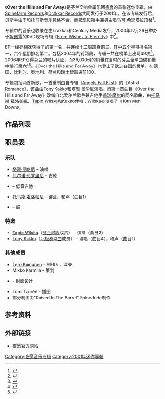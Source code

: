 {{NoteTA
| 1=zh-cn:夜愿; zh-tw:日暮頌歌;
}}
{{Infobox album
| Name = Over the Hills and Far Away
| Type = EP
| Artist = [[夜愿|夜愿]]
| Cover = Nightwish-OverHillsFarAway.jpg
| Released = 2001年6月（芬兰）
| Genre = <!-- If you attempt to remove this information or change the genre you will get a warning on your talk page, if you repeat this action you will be blocked. Wiki guidelines are to source information, this has been done. This genre debate has been settled in the Nightwish talk page. -->[[力量金属|力量金属]]
| Length = 20:22
| Label = [[Drakkar_Entertainment|Drakkar]]，[[Spinefarm_Records|Spinefarm]]，[[Century_Media_Records|Century Media]]
| Producer = [[Tero_Kinnunen|Tero Kinnunen]]，[[夜愿|夜愿]]
| Last album = ''[[Wishmaster|Wishmaster]]''<br />(2000)
| This album = ''Over the Hills and Far Away''<br />(2001)
| Next album = ''[[Century_Child|Century Child]]''<br />(2002)
}}
<!-- {{Album ratings
| rev1 = [[Allmusic|Allmusic]]
| rev1Score = {{Rating|3|5}} <ref name="all">{{Allmusic|class=album|id=r714739}}</ref>
| rev2 = ''[[Kerrang!|Kerrang!]]''
| rev2Score = {{rating|3|5}}
| rev3 = [[Metal_Storm_(webzine)|Metal Storm]]
| rev3Score = {{Rating|9|10}} <ref name="storm">{{Cite web|url=http://www.metalstorm.ee/bands/album.php?album_id=232&band_id=1&bandname=Nightwish |title=Nightwish - Over The Hills And Far Away [EP]|accessdate=November 6, 2009|work=|publisher=[http://www.metalstorm.ee/ Metalstorm.ee]}}</ref>
| rev4 = ''ProgressiveWorld.net''
| rev4Score = {{Rating|8|10}} <ref name="progressive">{{Cite web|url=http://www.progressiveworld.net/nightwish6.html|title=Nightwish - Over The Hills And Far Away|accessdate=November 6, 2009|work=|publisher=[http://www.progressiveworld.net/ Progressiveworld.net]|archive-url=https://web.archive.org/web/20090515134421/http://www.progressiveworld.net/nightwish6.html|archive-date=2009-05-15|dead-url=yes}}</ref>
| rev5 = ''Sea of Tranquility''
| rev5Score = {{Rating|4|5}} <ref name="sea">{{Cite web|url=http://www.seaoftranquility.org/reviews.php?op=showcontent&id=6110|title=Nightwish - Over The Hills And Far Away|accessdate=November 6, 2009|work=|publisher=[http://www.seaoftranquility.org/ Seaoftranquility.org]}}</ref>
}} -->
《'''Over the Hills and Far Away'''》是芬兰交响金属乐团[[夜愿|夜愿]]的首张迷你专辑，由[[Spinefarm_Records|Spinefarm Records]]和[[Drakkar_Entertainment|Drakkar Records]]共同发行于2001年。在该专辑发行后，贝斯手{{le|萨米·万斯凯|Sami Vänskä}}由于和[[托马斯·霍洛派宁|托马斯]]音乐风格不合，而被现贝斯手兼男主唱[[马可·希耶塔拉|马可·希耶塔拉]]顶替<ref name="marco">{{Cite web|url=http://www.nightwish.com/en/band/biography|title=The band- Biography|accessdate=2009-11-06|work=|publisher=Nightwish.com|language=en|archive-url=https://www.webcitation.org/6HXVEnpTu?url=http://www.nightwish.com/en/band/biography|archive-date=2013-06-21|dead-url=yes}}</ref>。

专辑中的音乐也收录在由Drakkar和Century Media发行，2000年12月29日举办于[[坦佩雷|坦佩雷]]的DVD现场专辑《[[From_Wishes_to_Eternity|From Wishes to Eternity]]》中<ref name="live">{{Cite web|url=http://whiplash.net/materias/cds/002299-nightwish.html|title=Over The Hills and Far Away (brazilian version) - Nightwish|accessdate=2009-11-06|work=|publisher=Whiplash.net|archive-date=2009-02-28|archive-url=https://web.archive.org/web/20090228074236/http://whiplash.net/materias/cds/002299-nightwish.html|dead-url=no}}</ref>。

EP一经亮相就获得了{{link-en|芬兰官方排行榜|Finnish Singles Chart}}的第一名，并连续十二周跻身前三，其中五个星期排名第一，六个星期排名第二。包括2004年的前两周，专辑一共在榜单上出现49次<ref>{{Cite web|url=http://www.ifpi.fi/tilastot/virallinen-lista/artistit/nightwish/over+the+hills+and+far+away|title=Nightwish: Over The Hills And Far Away|publisher=Musiikkituottajat – IFPI Finland|language=fi|accessdate=2012-01-18|archive-date=2012-10-10|archive-url=https://web.archive.org/web/20121010181013/http://www.ifpi.fi/tilastot/virallinen-lista/artistit/nightwish/over+the+hills+and+far+away|dead-url=no}}</ref>。2006年EP获得芬兰的唱片认证，而36,000份的销量在当时的芬兰全单曲碟销量中排行第六<ref>{{Cite web|url=http://ifpi.fi/tilastot/myydyimmat/kaikki/kotimaiset/singlet|title=Kaikkien aikojen myydyimmät kotimaiset singlet|publisher=Musiikkituottajat – IFPI Finland|language=fi|accessdate=2011-06-18|archive-url=https://web.archive.org/web/20111026063748/http://www.ifpi.fi/tilastot/myydyimmat/kaikki/kotimaiset/singlet|archive-date=2011-10-26|dead-url=yes}}</ref><ref>{{Cite web|url=http://ifpi.fi/tilastot/myydyimmat/kaikki/ulkomaiset/singlet|title=Kaikkien aikojen myydyimmät ulkomaiset singlet|publisher=Musiikkituottajat – IFPI Finland|language=fi|accessdate=2011-06-18|archive-url=https://web.archive.org/web/20111121175424/http://ifpi.fi/tilastot/myydyimmat/kaikki/ulkomaiset/singlet|archive-date=2011-11-21|dead-url=yes}}</ref>。《Over the Hills and Far Away》也登上了欧洲各国的榜单，在德国、比利时、奥地利、荷兰和瑞士皆跻进前100。{{Citation needed|date=June 2011}}

专辑包括两首新歌，一首重制由自专辑《[[Angels_Fall_First|Angels Fall First]]》的《Astral Romance》，该曲由[[Tony_Kakko|Tony Kakko]]和[[塔雅·图伦尼|塔雅·图伦尼]]演唱。而第一首曲目《Over the Hills and Far Away》改编自北爱尔兰歌手兼吉他手[[盖瑞·摩尔|盖瑞·摩尔]]的同名歌曲，由[[托马斯·霍洛派宁|托马斯·霍洛帕尼]]、[[Tapio_Wilska|Tapio Wilska]]和Kakko伴唱；Wilska亦演唱了《10th Man Down》。

== 作品列表 ==
{{Main|Over the Hills and Far Away版本列表}}

{{Track listing
| collapsed =
| headline =
| extra_column =
| total_length = 20:22

| all_writing =
| all_lyrics =
| all_music =

| title1 = Over the Hills and Far Away
| note1 = 原作者为[[盖瑞·摩尔|盖瑞·摩尔]]
| writer1 = 盖瑞·摩尔
| lyrics1 =
| music1 =
| extra1 =
| length1 = 5:03

| title2 = 10th Man Down
| note2 = [[Tapio_Wilska|Tapio Wilska]]伴唱
| writer2 = [[托马斯·霍洛派宁|托马斯·霍洛帕尼]]
| lyrics2 =
| music2 =
| extra2 =
| length2 = 5:24

| title3 = Away
| note3 =
| writer3 = 托马斯·霍洛帕尼
| lyrics3 =
| music3 =
| extra3 =
| length3 = 4:33

| title4 = Astral Romance
| note4 = 重制，[[Tony_Kakko|Tony Kakko]]伴唱
| writer4 = 托马斯·霍洛帕尼
| lyrics4 =
| music4 =
| extra4 =
| length4 = 5:22
}}

== 职员表 ==
=== 乐队 ===
* [[塔雅·图伦尼|塔雅·图伦尼]] – 演唱
* [[厄尔诺·弗罗里尼|厄尔诺·弗罗里尼]] – 吉他
* {{le|萨米·万斯凯|Sami Vänskä}} – 低音吉他
* [[托马斯·霍洛派宁|托马斯·霍洛帕尼]] – 键盘，和声（曲目1）
* {{le|尤卡·内瓦莱宁|Jukka Nevalainen}} – 鼓

=== 特邀 ===
* [[Tapio_Wilska|Tapio Wilska]]（[[芬兰颂歌|芬兰颂歌]]成员） – 演唱（曲目2）
* [[Tony_Kakko|Tony Kakko]]（[[北极奏鸣曲|北极奏鸣曲]]成员） – 演唱（曲目4），和声（曲目1）

=== 其他成员 ===
* [[Tero_Kinnunen|Tero Kinnunen]] - 制作人，混录
* Mikko Karmila - 策划
* {{le|萨米·万斯凯|Sami Vänskä}} - 封面设计
* Tomi Laurén - 插图
* 部分制图由"Raised In The Barrel" Spinedude制作

== 参考资料 ==
{{Reflist}}

== 外部链接 ==
* [https://nightwish.com/ 夜愿官方网站]{{Wayback|url=https://nightwish.com/ |date=20200502235506 }} {{en}}

{{Nightwish}}

[[Category:夜愿音乐专辑|Category:夜愿音乐专辑]]
[[Category:2001年迷你專輯|Category:2001年迷你專輯]]